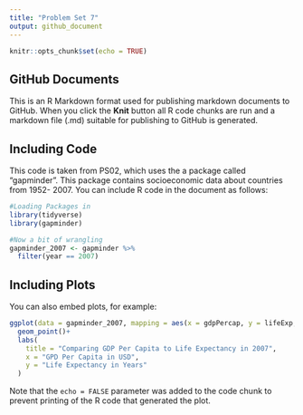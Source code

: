 ```yaml
---
title: "Problem Set 7"
output: github_document
---
```


```r
knitr::opts_chunk$set(echo = TRUE)
```

## GitHub Documents

This is an R Markdown format used for publishing markdown documents to GitHub. When you click the **Knit** button all R code chunks are run and a markdown file (.md) suitable for publishing to GitHub is generated.

## Including Code
This code is taken from PS02, which uses the a package called "gapminder". This package contains socioeconomic data about countries from 1952- 2007.
You can include R code in the document as follows:

```r
#Loading Packages in
library(tidyverse)
library(gapminder)

#Now a bit of wrangling
gapminder_2007 <- gapminder %>% 
  filter(year == 2007)
```

## Including Plots

You can also embed plots, for example:

```r
ggplot(data = gapminder_2007, mapping = aes(x = gdpPercap, y = lifeExp, size = pop, color = continent)) + 
  geom_point()+
  labs(
    title = "Comparing GDP Per Capita to Life Expectancy in 2007",
    x = "GPD Per Capita in USD",
    y = "Life Expectancy in Years"
  )

```

Note that the `echo = FALSE` parameter was added to the code chunk to prevent printing of the R code that generated the plot.
